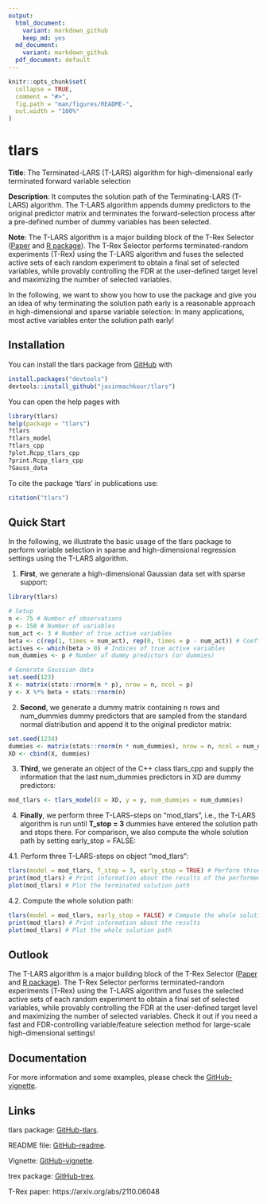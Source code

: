 ```yaml
---
output:
  html_document:
    variant: markdown_github
    keep_md: yes
  md_document:
    variant: markdown_github
  pdf_document: default
---
```


<!-- README.md is generated from README.Rmd. Please edit that file -->

```r
knitr::opts_chunk$set(
  collapse = TRUE,
  comment = "#>",
  fig.path = "man/figures/README-",
  out.width = "100%"
)
```

# tlars
**Title**: The Terminated-LARS (T-LARS) algorithm for high-dimensional early terminated forward variable selection

**Description**: It computes the solution path of the Terminating-LARS (T-LARS) algorithm. The T-LARS algorithm appends dummy predictors to the original predictor matrix and terminates the forward-selection process after a pre-defined number of dummy variables has been selected.

**Note**: The T-LARS algorithm is a major building block of the T-Rex Selector ([Paper](https://arxiv.org/abs/2110.06048) and [R package](https://github.com/jasinmachkour/tknock)). The T-Rex Selector performs terminated-random experiments (T-Rex) using the T-LARS algorithm and fuses the selected active sets of each random experiment to obtain a final set of selected variables, while provably controlling the FDR at the user-defined target level and maximizing the number of selected variables.

In the following, we want to show you how to use the package and give you an idea of why terminating the solution path early is a reasonable approach in high-dimensional and sparse variable selection: In many applications, most active variables enter the solution path early!

## Installation
You can install the tlars package from [GitHub](https://github.com/jasinmachkour/tlars) with 

``` r
install.packages("devtools")
devtools::install_github("jasinmachkour/tlars")
```

You can open the help pages with
```r
library(tlars)
help(package = "tlars")
?tlars
?tlars_model
?tlars_cpp
?plot.Rcpp_tlars_cpp
?print.Rcpp_tlars_cpp
?Gauss_data
```

To cite the package ‘tlars’ in publications use:
```r
citation("tlars")
```


## Quick Start
In the following, we illustrate the basic usage of the tlars package to perform variable selection in sparse and high-dimensional regression settings using the T-LARS algorithm.

1. **First**, we generate a high-dimensional Gaussian data set with sparse support:

```r
library(tlars)

# Setup
n <- 75 # Number of observations
p <- 150 # Number of variables
num_act <- 3 # Number of true active variables
beta <- c(rep(1, times = num_act), rep(0, times = p - num_act)) # Coefficient vector
actives <- which(beta > 0) # Indices of true active variables
num_dummies <- p # Number of dummy predictors (or dummies)

# Generate Gaussian data
set.seed(123)
X <- matrix(stats::rnorm(n * p), nrow = n, ncol = p)
y <- X %*% beta + stats::rnorm(n)
```

2. **Second**, we generate a dummy matrix containing n rows and num_dummies dummy predictors that are sampled from the standard normal distribution and append it to the original predictor matrix:

```r
set.seed(1234)
dummies <- matrix(stats::rnorm(n * num_dummies), nrow = n, ncol = num_dummies)
XD <- cbind(X, dummies)
```

3. **Third**, we generate an object of the C++ class tlars_cpp and supply the information that the last num_dummies predictors in XD are dummy predictors:

```r
mod_tlars <- tlars_model(X = XD, y = y, num_dummies = num_dummies)
```

4. **Finally**, we perform three T-LARS-steps on "mod_tlars", i.e., the T-LARS algorithm is run until **T_stop = 3** dummies have entered the solution path and stops there. For comparison, we also compute the whole solution path by setting early_stop = FALSE:

4.1. Perform three T-LARS-steps on object "mod_tlars":

```r
tlars(model = mod_tlars, T_stop = 3, early_stop = TRUE) # Perform three T-LARS-steps on object "mod_tlars"
print(mod_tlars) # Print information about the results of the performed T-LARS-steps
plot(mod_tlars) # Plot the terminated solution path
```

4.2. Compute the whole solution path:

```r
tlars(model = mod_tlars, early_stop = FALSE) # Compute the whole solution path
print(mod_tlars) # Print information about the results
plot(mod_tlars) # Plot the whole solution path
```

## Outlook
The T-LARS algorithm is a major building block of the T-Rex Selector ([Paper](https://arxiv.org/abs/2110.06048) and [R package](https://github.com/jasinmachkour/tknock)). The T-Rex Selector performs terminated-random experiments (T-Rex) using the T-LARS algorithm and fuses the selected active sets of each random experiment to obtain a final set of selected variables, while provably controlling the FDR at the user-defined target level and maximizing the number of selected variables. Check it out if you need a fast and FDR-controlling variable/feature selection method for large-scale high-dimensional settings!

## Documentation
For more information and some examples, please check the
[GitHub-vignette](https://github.com/jasinmachkour/tlars/blob/main/vignettes/tlars_variable_selection.Rmd).


## Links
tlars package: [GitHub-tlars](https://github.com/jasinmachkour/tlars).

README file: [GitHub-readme](https://github.com/jasinmachkour/tlars/blob/main/README.html).

Vignette: [GitHub-vignette](https://github.com/jasinmachkour/tlars/blob/main/vignettes/tlars_variable_selection.Rmd).

trex package: [GitHub-trex](https://github.com/jasinmachkour/tknock).

T-Rex paper: https://arxiv.org/abs/2110.06048

